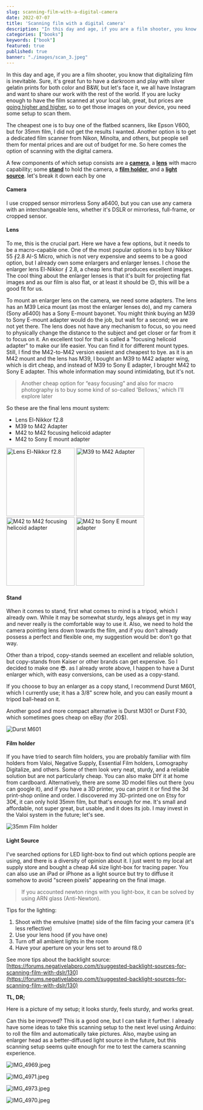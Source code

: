 ```yaml
---
slug: scanning-film-with-a-digital-camera
date: 2022-07-07
title: 'Scanning film with a digital camera'
description: "In this day and age, if you are a film shooter, you know that digitalizing film is inevitable. Sure, it's great fun to have a darkroom and play with silver gelatin prints for both color and B&W, but let's face it, we all have Instagram and want to share our work with the rest of the world. If you are lucky enough to have the film scanned at your local lab, great, but prices are going higher and higher, so to get those images on your device, you need some setup to scan them."
categories: ["books"]
keywords: ["book"]
featured: true
published: true
banner: "./images/scan_3.jpeg"
---
```


In this day and age, if you are a film shooter, you know that digitalizing film is inevitable. Sure, it's great fun to have a darkroom and play with silver gelatin prints for both color and B&W, but let's face it, we all have Instagram and want to share our work with the rest of the world. If you are lucky enough to have the film scanned at your local lab, great, but prices are [going higher and higher](https://silvergrainclassics.com/en/2021/10/film-prices-analysed/), so to get those images on your device, you need some setup to scan them.

The cheapest one is to buy one of the flatbed scanners, like Epson V600, but for 35mm film, I did not get the results I wanted. Another option is to get a dedicated film scanner from Nikon, Minolta, and others, but people sell them for mental prices and are out of budget for me. So here comes the option of scanning with the digital camera.

A few components of which setup consists are a [**camera**](#camera), a [**lens**](#lens) with macro capability; some [**stand**](#stand) to hold the camera, a [**film holder**](#film_holder), and a [**light source**](https://#light_source). let's break it down each by one

#### Camera

I use cropped sensor mirrorless Sony a6400, but you can use any camera with an interchangeable lens, whether it's DSLR or mirrorless, full-frame, or cropped sensor.

#### Lens

To me, this is the crucial part. Here we have a few options, but it needs to be a macro-capable one. One of the most popular options is to buy Nikkor 55 ⨐2.8 AI-S Micro, which is not very expensive and seems to be a good option, but I already own some enlargers and enlarger lenses. I chose the enlarger lens El-Nikkor ⨐ 2.8, a cheap lens that produces excellent images. The cool thing about the enlarger lenses is that it's built for projecting flat images and as our film is also flat, or at least it should be 🙃, this will be a good fit for us.

To mount an enlarger lens on the camera, we need some adapters. The lens has an M39 Leica mount (as most the enlarger lenses do), and my camera (Sony a6400) has a Sony E-mount bayonet. You might think buying an M39 to Sony E-mount adapter would do the job, but wait for a second; we are not yet there. The lens does not have any mechanism to focus, so you need to physically change the distance to the subject and get closer or far from it to focus on it. An excellent tool for that is called a "focusing helicoid adapter" to make our life easier. You can find it for different mount types. Still, I find the M42-to-M42 version easiest and cheapest to bye. as it is an M42 mount and the lens has M39, I bought an M39 to M42 adapter wing, which is dirt cheap, and instead of M39 to Sony E adapter, I brought M42 to Sony E adapter. This whole information may sound intimidating, but it's not.

> Another cheap option for “easy focusing” and also for macro photography is to buy some kind of so-called 'Bellows,' which I'll explore later

So these are the final lens mount system:

- Lens El-Nikkor f2.8
- M39 to M42 Adapter
- M42 to M42 focusing helicoid adapter
- M42 to Sony E mount adapter

<p class="flex flex-wrap justify-center">
  <img src="https://res.craft.do/user/full/c1f660f3-6119-a09b-30f1-aebf482da31b/doc/2F264CB5-8622-4E22-97A1-2DAB1ED64B38/E97EA553-6561-4516-AF95-7CA043074197_2/dxP6kLHWNXzDYghfy0j75yh7Q8odq7IRl3jqtgEvJDIz/373972_01_1000x1000.jpeg" width="180" alt="Lens El-Nikkor f2.8" />
  <img src="https://res.craft.do/user/full/c1f660f3-6119-a09b-30f1-aebf482da31b/doc/2F264CB5-8622-4E22-97A1-2DAB1ED64B38/B2ADC36E-770D-42A2-B837-A780EA8F0B49_2/iTokux5ZDNhHeO1mht89RzQlOtlI3HVkhvkNVyaaRPkz/m39m42.jpeg" width="180" alt="M39 to M42 Adapter" /> 
  <img src="https://res.craft.do/user/full/c1f660f3-6119-a09b-30f1-aebf482da31b/doc/2F264CB5-8622-4E22-97A1-2DAB1ED64B38/44FDC1D6-8D81-4431-9D41-19A138F58647_2/x9zBk0O1SYiJ5LCzVAQNba6AK5d4YxvXrUUvpz1Zjqgz/M42-M42-MCR-01_1400x.jpeg" width="180" alt="M42 to M42 focusing helicoid adapter" />
  <img src="https://res.craft.do/user/full/c1f660f3-6119-a09b-30f1-aebf482da31b/doc/2F264CB5-8622-4E22-97A1-2DAB1ED64B38/0F1E5C89-81DE-49B6-A5A4-7BD15378E8D7_2/yphvqiNCkhhnv6Zb9ToWXrqsPPFBq1j1hBDpcgPHx4Ez/m42nex.jpeg" width="180" alt="M42 to Sony E mount adapter" />
</p>

#### Stand

When it comes to stand, first what comes to mind is a tripod, which I already own. While it may be somewhat sturdy, legs always get in my way and never really is the comfortable way to use it. Also, we need to hold the camera pointing lens down towards the film, and if you don't already possess a perfect and flexible one, my suggestion would be: don't go that way.

Other than a tripod, copy-stands seemed an excellent and reliable solution, but copy-stands from Kaiser or other brands can get expensive. So I decided to make one 😎. as I already wrote above, I happen to have a Durst enlarger which, with easy conversions, can be used as a copy-stand.

If you choose to buy an enlarger as a copy stand, I recommend Durst M601, which I currently use; it has a 3/8" screw hole, and you can easily mount a tripod ball-head on it.

Another good and more compact alternative is Durst M301 or Durst F30, which sometimes goes cheap on eBay (for 20$).

![Durst M601](https://res.craft.do/user/full/c1f660f3-6119-a09b-30f1-aebf482da31b/doc/2F264CB5-8622-4E22-97A1-2DAB1ED64B38/8D006530-E9D4-45BC-B435-2553D5023A09_2/z1EBaZ2oCxsQQpJrm3NYxMaesn4vRZLFkbJBh6zaZocz/Xnip2022-07-07_10-30-57.png)

#### Film holder

If you have tried to search film holders, you are probably familiar with film holders from Valoi, Negative Supply, Essential Film holders, Lomography Digitalize, and others. Some of them look very neat, sturdy, and a reliable solution but are not particularly cheap. You can also make DIY it at home from cardboard. Alternatively, there are some 3D model files out there (you can google it), and if you have a 3D printer, you can print it or find the 3d print-shop online and order. I discovered my 3D-printed one on Etsy for 30€, it can only hold 35mm film, but that's enough for me. It's small and affordable, not super great, but usable, and it does its job. I may invest in the Valoi system in the future; let's see.

![35mm Film holder](https://res.craft.do/user/full/c1f660f3-6119-a09b-30f1-aebf482da31b/doc/2F264CB5-8622-4E22-97A1-2DAB1ED64B38/BE47976C-05DA-4966-872E-C022FA63F2DF_2/kY7xT1j1y9rW3DIhrShRmTa9zQAvvlJeSkQIeoOnxYEz/il_1588xN.3852146595_wjbs.jpeg)

#### Light Source

I've searched options for LED light-box to find out which options people are using, and there is a diversity of opinion about it. I just went to my local art supply store and bought a cheap A4 size light-box for tracing paper. You can also use an iPad or iPhone as a light source but try to diffuse it somehow to avoid "screen pixels" appearing on the final image.

> If you accounted newton rings with you light-box, it can be solved by using ARN glass (Anti-Newton).

Tips for the lighting:

1. Shoot with the emulsive (matte) side of the film facing your camera (it's less reflective)
2. Use your lens hood (if you have one)
3. Turn off all ambient lights in the room
4. Have your aperture on your lens set to around f8.0

See more tips about the backlight source: [https://forums.negativelabpro.com/t/suggested-backlight-sources-for-scanning-film-with-dslr/130](https://forums.negativelabpro.com/t/suggested-backlight-sources-for-scanning-film-with-dslr/130)

**TL, DR;**

Here is a picture of my setup; it looks sturdy, feels sturdy, and works great.

Can this be improved? This is a good one, but I can take it further. I already have some ideas to take this scanning setup to the next level using Arduino: to roll the film and automatically take pictures. Also, maybe using an enlarger head as a better-diffused light source in the future, but this scanning setup seems quite enough for me to test the camera scanning experience.

![IMG_4969.jpeg](./images/scan_1.jpeg)

![IMG_4971.jpeg](./images/scan_2.jpeg)

![IMG_4973.jpeg](./images/scan_3.jpeg)

![IMG_4970.jpeg](./images/scan_4.jpeg)
